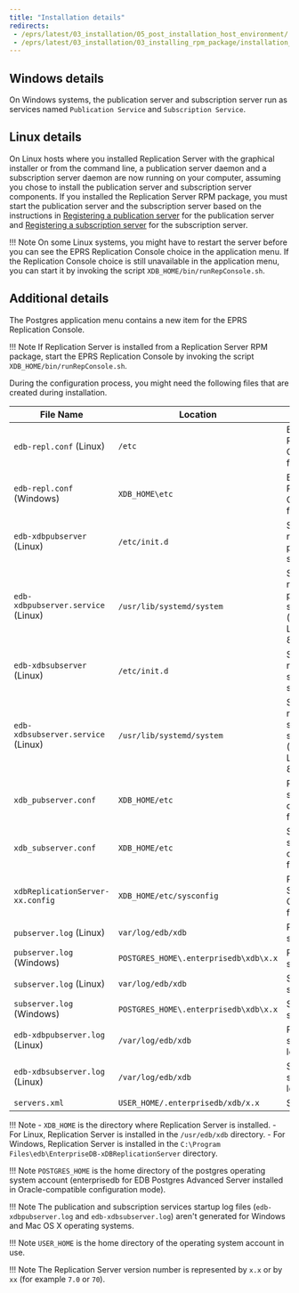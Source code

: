 ```yaml
---
title: "Installation details"
redirects:
 - /eprs/latest/03_installation/05_post_installation_host_environment/
 - /eprs/latest/03_installation/03_installing_rpm_package/installation_details/
---
```


## Windows details

On Windows systems, the publication server and subscription server run as services named `Publication Service` and `Subscription Service`.

## Linux details

On Linux hosts where you installed Replication Server with the graphical installer or from the command line, a publication server daemon and a subscription server daemon are now running on your computer, assuming you chose to install the publication server and subscription server components. If you installed the Replication Server RPM package, you must start the publication server and the subscription server based on the instructions in [Registering a publication server](../05_smr_operation/02_creating_publication/01_registering_publication_server/#registering_publication_server) for the publication server and [Registering a subscription server](../05_smr_operation/03_creating_subscription/01_registering_subscription_server/#registering_subscription_server) for the subscription server.

!!! Note
    On some Linux systems, you might have to restart the server before you can see the EPRS Replication Console choice in the application menu. If the Replication Console choice is still unavailable in the application menu, you can start it by invoking the script `XDB_HOME/bin/runRepConsole.sh`.

## Additional details

The Postgres application menu contains a new item for the EPRS Replication Console.

!!! Note
    If Replication Server is installed from a Replication Server RPM package, start the EPRS Replication Console by invoking the script `XDB_HOME/bin/runRepConsole.sh`.

During the configuration process, you might need the following files that are created during installation.

| File Name                          | Location                              | Description                                                                          |
| ---------------------------------- | ------------------------------------- | ------------------------------------------------------------------------------------ |
| `edb-repl.conf` (Linux)            | `/etc`                                | EPRS Replication Configuration file                                                   |
| `edb-repl.conf` (Windows)          | `XDB_HOME\etc`                        | EPRS Replication Configuration file                                                   |
| `edb-xdbpubserver` (Linux)         | `/etc/init.d`                         | Start, stop, or restart the publication server                                       |
| `edb-xdbpubserver.service` (Linux) | `/usr/lib/systemd/system`             | Start, stop, or restart the publication server (RHEL/Rocky Linux/AlmaLinux 8.x or later)  |
| `edb-xdbsubserver` (Linux)         | `/etc/init.d`                         | Start, stop, or restart the subscription server                                      |
| `edb-xdbsubserver.service` (Linux) | `/usr/lib/systemd/system`             | Start, stop, or restart the subscription server (RHEL/Rocky Linux/AlmaLinux 8.x or later) |
| `xdb_pubserver.conf`               | `XDB_HOME/etc`                        | Publication server configuration file                                                |
| `xdb_subserver.conf`               | `XDB_HOME/etc`                        | Subscription server configuration file                                               |
| `xdbReplicationServer-xx.config`   | `XDB_HOME/etc/sysconfig`              | Replication Server Startup Configuration file                                                       |
| `pubserver.log` (Linux)            | `var/log/edb/xdb`                     | Publication server log file                                                          |
| `pubserver.log` (Windows)          | `POSTGRES_HOME\.enterprisedb\xdb\x.x` | Publication server log file                                                          |
| `subserver.log` (Linux)            | `var/log/edb/xdb`                     | Subscription server log file                                                         |
| `subserver.log` (Windows)          | `POSTGRES_HOME\.enterprisedb\xdb\x.x` | Subscription server log file                                                         |
| `edb-xdbpubserver.log` (Linux)     | `/var/log/edb/xdb`                    | Publication services startup log file                                                |
| `edb-xdbsubserver.log` (Linux)     | `/var/log/edb/xdb`                    | Subscription services startup log file                                               |
| `servers.xml`                      | `USER_HOME/.enterprisedb/xdb/x.x`     | Server login file                                                                    |

!!! Note
    - `XDB_HOME` is the directory where Replication Server is installed. 
    - For Linux, Replication Server is installed in the `/usr/edb/xdb` directory.
    - For Windows, Replication Server is installed in the `C:\Program Files\edb\EnterpriseDB-xDBReplicationServer` directory.

!!! Note
    `POSTGRES_HOME` is the home directory of the postgres operating system account (enterprisedb for EDB Postgres Advanced Server installed in Oracle-compatible configuration mode).

!!! Note
    The publication and subscription services startup log files (`edb-xdbpubserver.log` and `edb-xdbsubserver.log`) aren't generated for Windows and Mac OS X operating systems.

!!! Note
    `USER_HOME` is the home directory of the operating system account in use.

!!! Note
    The Replication Server version number is represented by `x.x` or by `xx` (for example `7.0` or `70`).